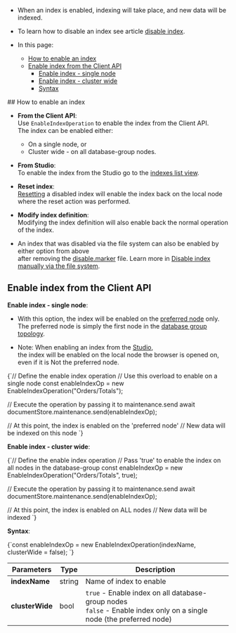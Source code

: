 
<Admonition type="note" title="">

* When an index is enabled, indexing will take place, and new data will be indexed.

* To learn how to disable an index see article [disable index](../../../../client-api/operations/maintenance/indexes/disable-index.mdx).

* In this page:
    * [How to enable an index](../../../../client-api/operations/maintenance/indexes/enable-index.mdx#how-to-enable-an-index)
    * [Enable index from the Client API](../../../../client-api/operations/maintenance/indexes/enable-index.mdx#enable-index-from-the-client-api)
        * [Enable index - single node](../../../../client-api/operations/maintenance/indexes/enable-index.mdx#enable-index---single-node)
        * [Enable index - cluster wide](../../../../client-api/operations/maintenance/indexes/enable-index.mdx#enable-index---cluster-wide)
        * [Syntax](../../../../client-api/operations/maintenance/indexes/enable-index.mdx#syntax)

</Admonition>
## How to enable an index

* __From the Client API__:  
  Use `EnableIndexOperation` to enable the index from the Client API.  
  The index can be enabled either:
    * On a single node, or
    * Cluster wide - on all database-group nodes.

* __From Studio__:  
  To enable the index from the Studio go to the [indexes list view](../../../../studio/database/indexes/indexes-list-view.mdx#indexes-list-view---actions).

* __Reset index__:  
  [Resetting](../../../../client-api/operations/maintenance/indexes/reset-index.mdx) a disabled index will enable the index back on the local node where the reset action was performed.

* __Modify index definition__:  
  Modifying the index definition will also enable back the normal operation of the index.

* An index that was disabled via the file system can also be enabled by either option from above  
  after removing the [disable.marker](../../../../client-api/operations/maintenance/indexes/disable-index.mdx#disable-index-manually-via-the-file-system) file.
  Learn more in [Disable index manually via the file system](../../../../client-api/operations/maintenance/indexes/disable-index.mdx#disable-index-manually-via-the-file-system).



## Enable index from the Client API

<Admonition type="note" title="">

<a id="enable-index---single-node"/> __Enable index - single node__:  

* With this option, the index will be enabled on the [preferred node](../../../../client-api/configuration/load-balance/overview.mdx#the-preferred-node) only.  
  The preferred node is simply the first node in the [database group topology](../../../../studio/database/settings/manage-database-group.mdx).

* Note: When enabling an index from the [Studio](../../../../studio/database/indexes/indexes-list-view.mdx#indexes-list-view---actions),  
  the index will be enabled on the local node the browser is opened on, even if it is Not the preferred node.

<TabItem value="enable_1" label="enable_1">
<CodeBlock language="js">
{`// Define the enable index operation
// Use this overload to enable on a single node
const enableIndexOp = new EnableIndexOperation("Orders/Totals");

// Execute the operation by passing it to maintenance.send
await documentStore.maintenance.send(enableIndexOp);

// At this point, the index is enabled on the 'preferred node'
// New data will be indexed on this node
`}
</CodeBlock>
</TabItem>

</Admonition>
<Admonition type="note" title="">

<a id="enable-index---cluster-wide"/> __Enable index - cluster wide__:  

<TabItem value="enable_2" label="enable_2">
<CodeBlock language="js">
{`// Define the enable index operation
// Pass 'true' to enable the index on all nodes in the database-group
const enableIndexOp = new EnableIndexOperation("Orders/Totals", true);

// Execute the operation by passing it to maintenance.send
await documentStore.maintenance.send(enableIndexOp);

// At this point, the index is enabled on ALL nodes
// New data will be indexed
`}
</CodeBlock>
</TabItem>

</Admonition>
<Admonition type="note" title="">

<a id="syntax"/> __Syntax__: 

<TabItem value="syntax" label="syntax">
<CodeBlock language="js">
{`const enableIndexOp = new EnableIndexOperation(indexName, clusterWide = false);
`}
</CodeBlock>
</TabItem>

| Parameters | Type | Description |
| - | - | - |
| **indexName** | string | Name of index to enable |
| **clusterWide** | bool | `true` - Enable index on all database-group nodes<br/>`false` - Enable index only on a single node (the preferred node) |

</Admonition>



